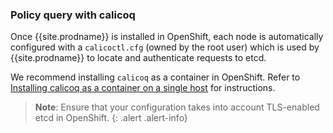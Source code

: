 ### Policy query with calicoq

Once {{site.prodname}} is installed in OpenShift, each node is automatically configured with
a `calicoctl.cfg` (owned by the root user) which is used by {{site.prodname}} to locate and authenticate requests to etcd.

We recommend installing `calicoq` as a container in OpenShift. Refer to [Installing calicoq as a container on a single host]({{site.baseurl}}/maintenance/clis/calicoq/#install-calicoq-as-a-container-on-a-single-host) for instructions.

> **Note**: Ensure that your configuration takes into account TLS-enabled etcd in OpenShift.
{: .alert .alert-info}
